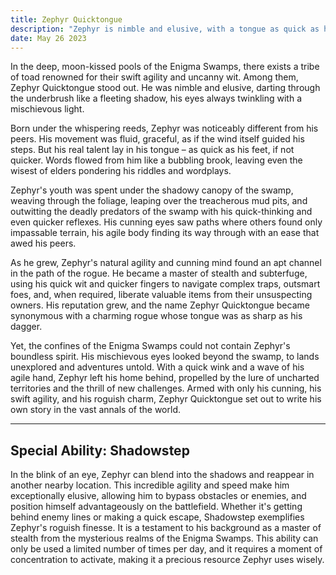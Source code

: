 ```yaml
---
title: Zephyr Quicktongue
description: "Zephyr is nimble and elusive, with a tongue as quick as his name suggests. His eyes are cunning and mischievous."
date: May 26 2023
---
```



In the deep, moon-kissed pools of the Enigma Swamps, there exists a tribe of toad renowned for their swift agility and uncanny wit. Among them, Zephyr Quicktongue stood out. He was nimble and elusive, darting through the underbrush like a fleeting shadow, his eyes always twinkling with a mischievous light.

Born under the whispering reeds, Zephyr was noticeably different from his peers. His movement was fluid, graceful, as if the wind itself guided his steps. But his real talent lay in his tongue – as quick as his feet, if not quicker. Words flowed from him like a bubbling brook, leaving even the wisest of elders pondering his riddles and wordplays.

Zephyr's youth was spent under the shadowy canopy of the swamp, weaving through the foliage, leaping over the treacherous mud pits, and outwitting the deadly predators of the swamp with his quick-thinking and even quicker reflexes. His cunning eyes saw paths where others found only impassable terrain, his agile body finding its way through with an ease that awed his peers.

As he grew, Zephyr's natural agility and cunning mind found an apt channel in the path of the rogue. He became a master of stealth and subterfuge, using his quick wit and quicker fingers to navigate complex traps, outsmart foes, and, when required, liberate valuable items from their unsuspecting owners. His reputation grew, and the name Zephyr Quicktongue became synonymous with a charming rogue whose tongue was as sharp as his dagger.

Yet, the confines of the Enigma Swamps could not contain Zephyr's boundless spirit. His mischievous eyes looked beyond the swamp, to lands unexplored and adventures untold. With a quick wink and a wave of his agile hand, Zephyr left his home behind, propelled by the lure of uncharted territories and the thrill of new challenges. Armed with only his cunning, his swift agility, and his roguish charm, Zephyr Quicktongue set out to write his own story in the vast annals of the world.

---

## Special Ability: Shadowstep

In the blink of an eye, Zephyr can blend into the shadows and reappear in another nearby location. This incredible agility and speed make him exceptionally elusive, allowing him to bypass obstacles or enemies, and position himself advantageously on the battlefield. Whether it's getting behind enemy lines or making a quick escape, Shadowstep exemplifies Zephyr's roguish finesse. It is a testament to his background as a master of stealth from the mysterious realms of the Enigma Swamps. This ability can only be used a limited number of times per day, and it requires a moment of concentration to activate, making it a precious resource Zephyr uses wisely.